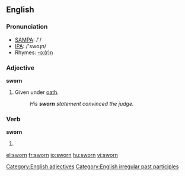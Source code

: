 ==English==

===Pronunciation===
*[[w:SAMPA|SAMPA]]: /'/
*[[w:IPA|IPA]]: /'swoɻn/
*Rhymes: [[Rhymes:English:-ɔː(r)n|-ɔː(r)n]]

===Adjective===
'''sworn'''
#Given under [[oath]].
#:''His '''sworn''' statement convinced the judge.''
[[Category:English adjectives]]
===Verb===
'''sworn'''
# {{past participle of|[[swear]]}}

[[Category:English irregular past participles]]

[[el:sworn]]
[[fr:sworn]]
[[io:sworn]]
[[hu:sworn]]
[[vi:sworn]]